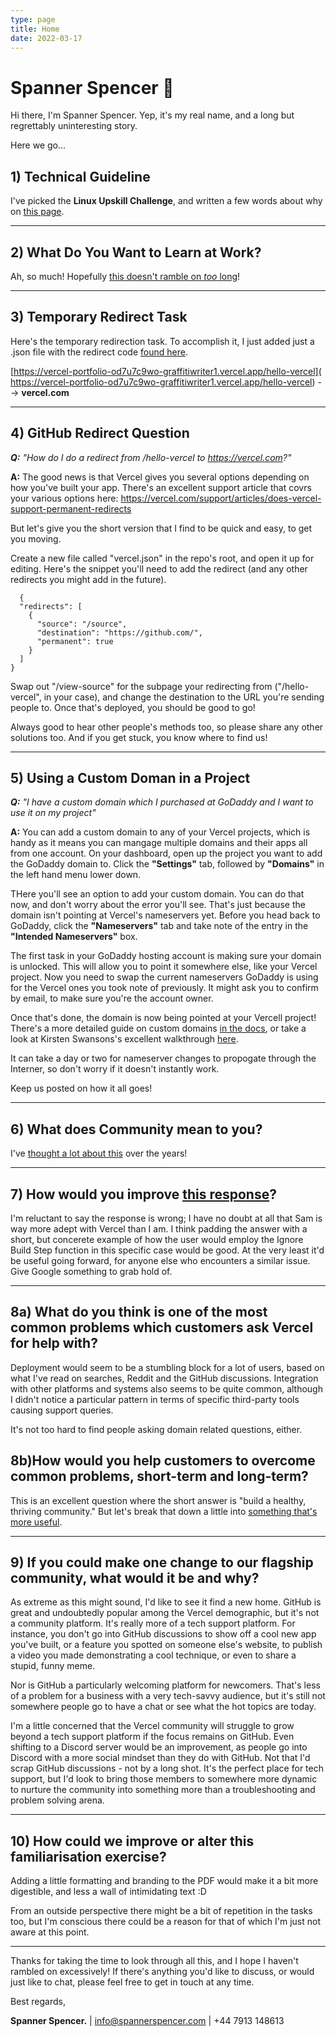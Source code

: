 ```yaml
---
type: page
title: Home
date: 2022-03-17
---
```


# Spanner Spencer 🔧

Hi there, I'm Spanner Spencer. Yep, it's my real name, and a long but regrettably uninteresting story.

Here we go...

## 1) Technical Guideline
I've picked the **Linux Upskill Challenge**, and written a few words about why on [this page](https://vercel-portfolio-xi.vercel.app/posts/linux-upskill).

---

## 2) What Do You Want to Learn at Work?
Ah, so much! Hopefully [this doesn't ramble on *too* long](https://vercel-portfolio-xi.vercel.app/posts/learn)!

---

## 3) Temporary Redirect Task
Here's the temporary redirection task. To accomplish it, I just added just a .json file with the redirect code [found here](https://medium.com/@kartikagrawal7196/how-to-create-a-folder-in-a-github-repository-36b0fd8f9bf8).

[https://vercel-portfolio-od7u7c9wo-graffitiwriter1.vercel.app/hello-vercel](
https://vercel-portfolio-od7u7c9wo-graffitiwriter1.vercel.app/hello-vercel)  -->  **vercel.com**

---

## 4) GitHub Redirect Question
***Q:** "How do I do a redirect from /hello-vercel to https://vercel.com?"*

**A:** The good news is that Vercel gives you several options depending on how you've built your app. There's an excellent support article that covrs your various options here: https://vercel.com/support/articles/does-vercel-support-permanent-redirects
  
  But let's give you the short version that I find to be quick and easy, to get you moving.
  
  Create a new file called "vercel.json" in the repo's root, and open it up for editing. Here's the snippet you'll need to add the redirect (and any other redirects you might add in the future).
```  
  {
  "redirects": [
    { 
      "source": "/source",
      "destination": "https://github.com/", 
      "permanent": true
    }
  ]
}
```
Swap out "/view-source" for the subpage your redirecting from ("/hello-vercel", in your case), and change the destination to the URL you're sending people to. Once that's deployed, you should be good to go!

Always good to hear other people's methods too, so please share any other solutions too. And if you get stuck, you know where to find us!
  
---

## 5) Using a Custom Doman in a Project
***Q:** "I have a custom domain which I purchased at GoDaddy and I want to use it on my project"*

**A:** You can add a custom domain to any of your Vercel projects, which is handy as it means you can mangage multiple domains and their apps all from one account. On your dashboard, open up the project you want to add the GoDaddy domain to. Click the **"Settings"** tab, followed by **"Domains"** in the left hand menu lower down.

THere you'll see an option to add your custom domain. You can do that now, and don't worry about the error you'll see. That's just because the domain isn't pointing at Vercel's nameservers yet. Before you head back to GoDaddy, click the **"Nameservers"** tab and take note of the entry in the **"Intended Nameservers"** box.

The first task in your GoDaddy hosting account is making sure your domain is unlocked. This will allow you to point it somewhere else, like your Vercel project. Now you need to swap the current nameservers GoDaddy is using for the Vercel ones you took note of previously. It might ask you to confirm by email, to make sure you're the account owner. 

Once that's done, the domain is now being pointed at your Vercell project! There's a more detailed guide on custom domains [in the docs](https://vercel.com/docs/concepts/projects/custom-domains), or take a look at Kirsten Swansons's excellent walkthrough [here](https://kswanie21.medium.com/how-to-set-up-godaddy-domain-with-vercel-f42430ed4f6).

It can take a day or two for nameserver changes to propogate through the Interner, so don't worry if it doesn't instantly work.

Keep us posted on how it all goes! 

---

## 6) What does Community mean to you?
I've [thought a lot about this](https://vercel-portfolio-xi.vercel.app/posts/community) over the years!

---

## 7) How would you improve [this response](https://github.com/vercel/community/discussions/310)?
I'm reluctant to say the response is wrong; I have no doubt at all that Sam is way more adept with Vercel than I am. I think padding the answer with a short, but concerete example of how the user would employ the Ignore Build Step function in this specific case would be good. At the very least it'd be useful going forward, for anyone else who encounters a similar issue. Give Google something to grab hold of.

---

## 8a) What do you think is one of the most common problems which customers ask Vercel for help with? 
Deployment would seem to be a stumbling block for a lot of users, based on what I've read on searches, Reddit and the GitHub discussions. Integration with other platforms and systems also seems to be quite common, although I didn't notice a particular pattern in terms of specific third-party tools causing support queries.

It's not too hard to find people asking domain related questions, either.

## 8b)How would you help customers to overcome common problems, short-term and long-term?
This is an excellent question where the short answer is "build a healthy, thriving community." But let's break that down a little into [something that's more useful](https://vercel-portfolio-xi.vercel.app/posts/problems).

---

## 9) If you could make one change to our flagship community, what would it be and why?

As extreme as this might sound, I'd like to see it find a new home. GitHub is great and undoubtedly popular among the Vercel demographic, but it's not a community platform. It's really more of a tech support platform. For instance, you don't go into GitHub discussions to show off a cool new app you've built, or a feature you spotted on someone else's website, to publish a video you made demonstrating a cool technique, or even to share a stupid, funny meme.

Nor is GitHub a particularly welcoming platform for newcomers. That's less of a problem for a business with a very tech-savvy audience, but it's still not somewhere people go to have a chat or see what the hot topics are today.

I'm a little concerned that the Vercel community will struggle to grow beyond a tech support platform if the focus remains on GitHub. Even shifting to a Discord server would be an improvement, as people go into Discord with a more social mindset than they do with GitHub. Not that I'd scrap GitHub discussions - not by a long shot. It's the perfect place for tech support, but I'd look to bring those members to somewhere more dynamic to nurture the community into something more than a troubleshooting and problem solving arena.

---

## 10) How could we improve or alter this familiarisation exercise?

Adding a little formatting and branding to the PDF would make it a bit more digestible, and less a wall of intimidating text :D 

From an outside perspective there might be a bit of repetition in the tasks too, but I'm conscious there could be a reason for that of which I'm just not aware at this point.

---

Thanks for taking the time to look through all this, and I hope I haven't rambled on excessively! If there's anything you'd like to discuss, or would just like to chat, please feel free to get in touch at any time.

Best regards,

**Spanner Spencer.**  |  info@spannerspencer.com  |  +44 7913 148613
